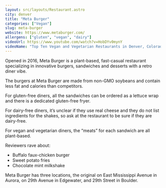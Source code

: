 ```yaml
---
layout: src/layouts/Restaurant.astro
city: denver
title: "Meta Burger"
categories: ["Vegan"]
slug: meta-burger
website: https://www.metaburger.com/
allergens: ["gluten", "vegan", "dairy"]
videoUrl: https://www.youtube.com/watch?v=HobDYv0mynY
videoName: "Top Ten Vegan and Vegetarian Restaurants in Denver, Colorado"
---
```


Opened in 2016, Meta Burger is a plant-based, fast-casual restaurant specializing in innovative burgers, sandwiches and desserts with a retro diner vibe.

The burgers at Meta Burger are made from non-GMO soybeans and contain less fat and calories than competitors.

For gluten-free diners, all the sandwiches can be ordered as a lettuce wrap and there is a dedicated gluten-free fryer.

For dairy-free diners, it’s unclear if they use real cheese and they do not list ingredients for the shakes, so ask at the restaurant to be sure if they are dairy-free.

For vegan and vegetarian diners, the “meats” for each sandwich are all plant-based.

Reviewers rave about:
* Buffalo faux-chicken burger
* Sweet potato fries
* Chocolate mint milkshake

Meta Burger has three locations, the original on East Mississippi Avenue in Aurora, on 29th Avenue in Edgewater, and 29th Street in Boulder.

